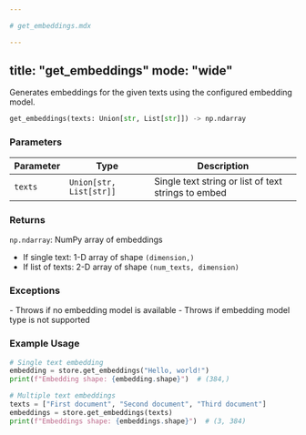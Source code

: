 ```yaml
---

# get_embeddings.mdx

---
```

title: "get_embeddings"
mode: "wide"
---

Generates embeddings for the given texts using the configured embedding model.

```python
get_embeddings(texts: Union[str, List[str]]) -> np.ndarray
```

### Parameters

| Parameter | Type | Description |
|-----------|------|-------------|
| `texts` | `Union[str, List[str]]` | Single text string or list of text strings to embed |

### Returns

`np.ndarray`: NumPy array of embeddings
- If single text: 1-D array of shape `(dimension,)`
- If list of texts: 2-D array of shape `(num_texts, dimension)`

### Exceptions

<AccordionGroup>
    <Accordion title="RuntimeError">
        - Throws if no embedding model is available
    </Accordion>
    <Accordion title="TypeError">
        - Throws if embedding model type is not supported
    </Accordion>
</AccordionGroup>

### Example Usage

```python
# Single text embedding
embedding = store.get_embeddings("Hello, world!")
print(f"Embedding shape: {embedding.shape}")  # (384,)

# Multiple text embeddings
texts = ["First document", "Second document", "Third document"]
embeddings = store.get_embeddings(texts)
print(f"Embeddings shape: {embeddings.shape}")  # (3, 384)
```
